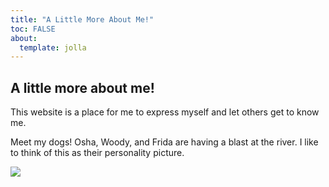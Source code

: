 ```yaml
---
title: "A Little More About Me!"
toc: FALSE
about: 
  template: jolla 
---
```


## A little more about me!

This website is a place for me to express myself and let others get to know me.

Meet my dogs! Osha, Woody, and Frida are having a blast at the river. I like to think of this as their personality picture.

![](images/IMG_1581.jpeg){fig-align="center"}
